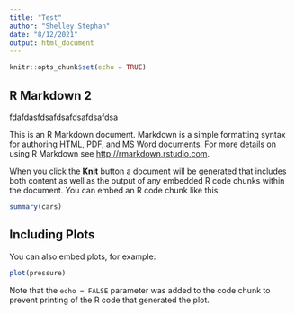 ```yaml
---
title: "Test"
author: "Shelley Stephan"
date: "8/12/2021"
output: html_document
---
```


```r
knitr::opts_chunk$set(echo = TRUE)
```

## R Markdown 2 
fdafdasfdsafdsafdsafdsafdsa

This is an R Markdown document. Markdown is a simple formatting syntax for authoring HTML, PDF, and MS Word documents. For more details on using R Markdown see <http://rmarkdown.rstudio.com>.

When you click the **Knit** button a document will be generated that includes both content as well as the output of any embedded R code chunks within the document. You can embed an R code chunk like this:

```r
summary(cars)
```

## Including Plots

You can also embed plots, for example:

```r
plot(pressure)
```

Note that the `echo = FALSE` parameter was added to the code chunk to prevent printing of the R code that generated the plot.
